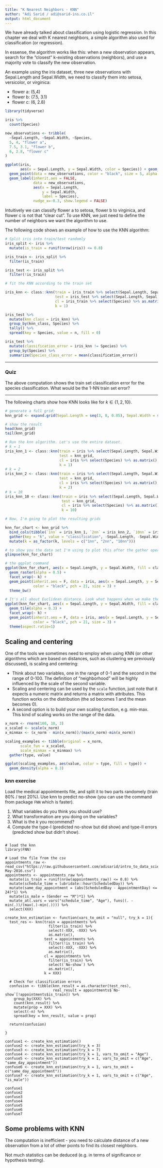 ```yaml
---
title: "K Nearest Neighbors - KNN"
author: "Adi Sarid / adi@sarid-ins.co.il"
output: html_document
---
```


We have already talked about classification using logistic regression. In this chapter we deal with K nearest neighbors, a simple algorithm also used for classification (or regression).

In essense, the algorithm works like this: when a new observation appears, search for the "closest" k-existing observations (neighbors), and use a majority vote to classify the new observation.

An example using the iris dataset, three new observations with Sepal.Length and Sepal.Width, we need to classify them into setosa, versicolor, or virginica: 

   * flower a: (5,4)
   * flower b: (7.5, 3.1)
   * flower c: (6, 2.8)

```r
library(tidyverse)

iris %>% 
  count(Species)

new_observations <- tribble(
  ~Sepal.Length, ~Sepal.Width, ~Species,
  5, 4, "flower a",
  7.5, 3.1, "flower b",
  6, 2.8, "flower c"
)

ggplot(iris, 
       aes(x = Sepal.Length, y = Sepal.Width, color = Species)) + geom_point() + 
  geom_point(data = new_observations, color = "black", size = 5, alpha = 0.7) + 
  geom_label(inherit.aes = FALSE,
             data = new_observations, 
             aes(x = Sepal.Length,
                 y = Sepal.Width,
                 label = Species),
             nudge_x=-0.3, show.legend = FALSE)

```

Intuitively we can classify flower a to setosa, flower b to virginica, and flower c is not that "clear cut". To use KNN, we just need to define the number of neighbors we want the algorithm to use.

The following code shows an example of how to use the KNN algorithm:

```r

# Split iris into train/test randomly
iris_split <- iris %>%
  mutate(is_train = runif(nrow(iris)) <= 0.8)

iris_train <- iris_split %>%
  filter(is_train)

iris_test <- iris_split %>%
  filter(!is_train)

# fit the KNN according to the train set

iris_knn <- class::knn(train = iris_train %>% select(Sepal.Length, Sepal.Width) %>% as.matrix(), 
                       test = iris_test %>% select(Sepal.Length, Sepal.Width) %>% as.matrix(), 
                       cl = iris_train %>% select(Species) %>% as.matrix(),
                       k = 1)

iris_test %>% 
  mutate(knn_class = iris_knn) %>%
  group_by(knn_class, Species) %>%
  tally() %>%
  spread(key = Species, value = n, fill = 0)

iris_test %>%
  mutate(classification_error = iris_knn != Species) %>%
  group_by(Species) %>%
  summarize(Species_class_error = mean(classification_error))

```

***

### Quiz

The above computation shows the train set classification error for the species classification. What would be the 1-NN train set error?

***

The following charts show how KNN looks like for $k\in\{1,2,10\}$.

```r

# generate a full grid:
knn_grid <- expand.grid(Sepal.Length = seq(3, 8, 0.05), Sepal.Width = seq(2, 4.5, 0.05))

# show the result
head(knn_grid)
tail(knn_grid)

# Run the knn algorithm. Let's use the entire dataset.
# k = 1
iris_knn_1 <- class::knn(train = iris %>% select(Sepal.Length, Sepal.Width) %>% as.matrix(), 
                         test = knn_grid, 
                         cl = iris %>% select(Species) %>% as.matrix(),
                         k = 1)
# k = 2
iris_knn_2 <- class::knn(train = iris %>% select(Sepal.Length, Sepal.Width) %>% as.matrix(), 
                         test = knn_grid, 
                         cl = iris %>% select(Species) %>% as.matrix(),
                         k = 2)
# k = 10
iris_knn_10 <- class::knn(train = iris %>% select(Sepal.Length, Sepal.Width) %>% as.matrix(), 
                          test = knn_grid, 
                          cl = iris %>% select(Species) %>% as.matrix(),
                          k = 10)

# Now, I'm going to plot the resulting grids

knn_for_chart <- knn_grid %>%
  bind_cols(tibble(`1nn` = iris_knn_1, `2nn` = iris_knn_2, `10nn` = iris_knn_10)) %>%
  gather(key = "k", value = "classification", -Sepal.Length, -Sepal.Width) %>%
  mutate(k = as_factor(k, levels = c("1nn", "2nn", "10nn")))

# to show you the data set I'm using to plot this after the gather operation
glimpse(knn_for_chart)

# the ggplot command
ggplot(knn_for_chart, aes(x = Sepal.Length, y = Sepal.Width, fill = classification)) + 
  geom_raster(alpha = 0.5) + 
  facet_wrap(~ k) + 
  geom_point(inherit.aes = F, data = iris, aes(x = Sepal.Length, y = Sepal.Width, fill = Species),
             color = "black", pch = 21, size = 3) + 
  theme_bw()

```
```r


# It's all about Euclidean distance. Look what happens when we make the axis symmetric
ggplot(knn_for_chart, aes(x = Sepal.Length, y = Sepal.Width, fill = classification)) + 
  geom_tile(alpha = 0.3) + 
  facet_wrap(~ k) + 
  geom_point(inherit.aes = F, data = iris, aes(x = Sepal.Length, y = Sepal.Width, fill = Species),
             color = "black", pch = 21, size = 3) +
  theme(aspect.ratio=1)

```

## Scaling and centering

One of the tools we sometimes need to employ when using KNN (or other algorithms which are based on distances, such as clustering we previously discussed), is scaling and centering:

   * Think about two variables, one in the range of 0-1 and the second in the range of 0-100. The definition of "neighborhood" will be highly influenced by the scale of the second variable.
   * Scaling and centering can be used by the `scale` function, just note that it expects a numeric matrix and returns a matrix with attributes. This function works on the distribution (the sd becomes 1 and the mean becomes 0).
   * A second option is to build your own scaling function, e.g. min-max. This kind of scaling works on the range of the data.
   
```r

x_norm <- rnorm(100, 10, 3)
x_scaled <- scale(x_norm)
x_minmax <- (x_norm - min(x_norm))/(max(x_norm)-min(x_norm))

scaling_examples <- tibble(original = x_norm,
       scale_fun = x_scaled,
       scale_minmax = x_minmax) %>% 
  gather(type, value)

ggplot(scaling_examples, aes(value, color = type, fill = type)) + 
  geom_density(alpha = 0.3)

```

### knn exercise

Load the medical appointments file, and split it to two parts randomely (train 80% / test 20%). Use knn to predict no-show (you can use the command from package `FNN` which is faster). 

   1. What variables do you think you should use?
   2. What transformation are you doing on the variables?
   3. What is the $k$ you recommend?
   4. Compute the type-I (predicted no-show but did show) and type-II errors (predicted show but didn't show).

```

# load the knn
library(FNN)

# Load the file from the csv
appointments_raw <- read_csv("https://raw.githubusercontent.com/adisarid/intro_to_data_science_R/master/datasets/Medical_Appointments_No_Shows_KaggleV2-May-2016.csv")
appointments <- appointments_raw %>%
  mutate(is_train = runif(nrow(appointments_raw)) <= 0.8) %>%
  mutate(schedule_time = lubridate::hour(ScheduledDay)) %>%
  mutate(same_day_appointment = (abs(ScheduledDay - AppointmentDay) <= 24)*1) %>%
  mutate(is_male = (Gender == "M")*1) %>%
  mutate_at(.vars = vars("schedule_time", "Age"), funs((. - min(.))/(max(.)-min(.)))) %>%
  select(XXX)

create_knn_estimation <- function(vars_to_omit = "null", try_k = 1){
  test_res <- knn(train = appointments %>% 
                    filter(is_train) %>%
                    select(-XXX, -XXX) %>%
                    as.matrix(),
                  test = appointments %>% 
                    filter(!is_train) %>%
                    select(-XXX, -XXX) %>%
                    as.matrix(),
                  cl = appointments %>%
                    filter(is_train) %>%
                    select(`No-show`) %>%
                    as.matrix(),
                  k = XXX)

  # Check for classification errors
  confusion <- tibble(knn_result = as.character(test_res), 
                      real_result = appointments$`No-show`[!appointments$is_train]) %>%
    group_by(XXX) %>%
    count(knn_result) %>%
    mutate(prop = XXX) %>%
    select(-n) %>%
    spread(key = knn_result, value = prop)
  
  return(confusion)

} 

confuse1 <- create_knn_estimation()
confuse2 <- create_knn_estimation(try_k = 3)
confuse3 <- create_knn_estimation(try_k = 7)
confuse4 <- create_knn_estimation(try_k = 1, vars_to_omit = "Age")
confuse5 <- create_knn_estimation(try_k = 1, vars_to_omit = c("Age", "same_day_appointment"))
confuse6 <- create_knn_estimation(try_k = 1, vars_to_omit = c("same_day_appointment"))
confuse7 <- create_knn_estimation(try_k = 1, vars_to_omit = c("Age", "is_male"))

confuse1
confuse2
confuse3
confuse4
confuse5
confuse6
confuse7

```

## Some problems with KNN

The computation is inefficient - you need to calculate distance of a new observation from a lot of other points to find its closest neighbors.

Not much statistics can be deduced (e.g. in terms of significance or hypothesis testing).